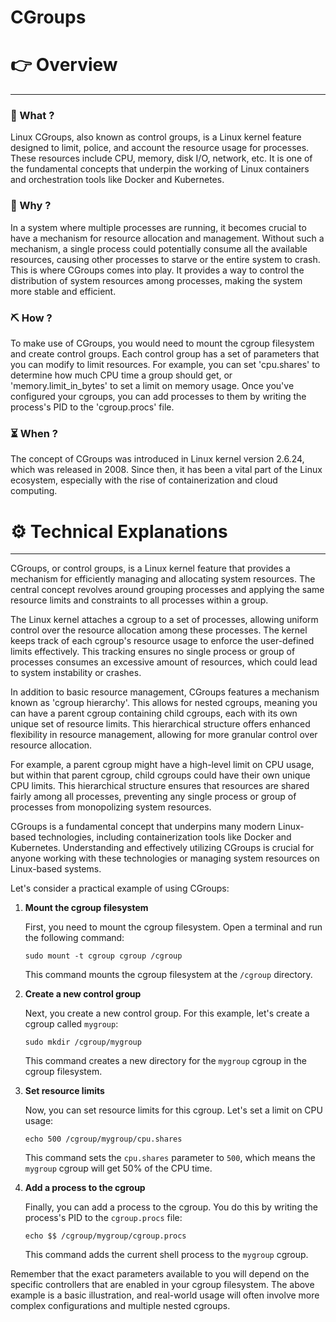 # CGroups


# 👉 Overview

---

### 👀 What ?

Linux CGroups, also known as control groups, is a Linux kernel feature designed to limit, police, and account the resource usage for processes. These resources include CPU, memory, disk I/O, network, etc. It is one of the fundamental concepts that underpin the working of Linux containers and orchestration tools like Docker and Kubernetes.


### 🧐 Why ?

In a system where multiple processes are running, it becomes crucial to have a mechanism for resource allocation and management. Without such a mechanism, a single process could potentially consume all the available resources, causing other processes to starve or the entire system to crash. This is where CGroups comes into play. It provides a way to control the distribution of system resources among processes, making the system more stable and efficient.


### ⛏️ How ?

To make use of CGroups, you would need to mount the cgroup filesystem and create control groups. Each control group has a set of parameters that you can modify to limit resources. For example, you can set 'cpu.shares' to determine how much CPU time a group should get, or 'memory.limit_in_bytes' to set a limit on memory usage. Once you've configured your cgroups, you can add processes to them by writing the process's PID to the 'cgroup.procs' file.


### ⏳ When ?

The concept of CGroups was introduced in Linux kernel version 2.6.24, which was released in 2008. Since then, it has been a vital part of the Linux ecosystem, especially with the rise of containerization and cloud computing.


# ⚙️ Technical Explanations

---

CGroups, or control groups, is a Linux kernel feature that provides a mechanism for efficiently managing and allocating system resources. The central concept revolves around grouping processes and applying the same resource limits and constraints to all processes within a group.

The Linux kernel attaches a cgroup to a set of processes, allowing uniform control over the resource allocation among these processes. The kernel keeps track of each cgroup's resource usage to enforce the user-defined limits effectively. This tracking ensures no single process or group of processes consumes an excessive amount of resources, which could lead to system instability or crashes.

In addition to basic resource management, CGroups features a mechanism known as 'cgroup hierarchy'. This allows for nested cgroups, meaning you can have a parent cgroup containing child cgroups, each with its own unique set of resource limits. This hierarchical structure offers enhanced flexibility in resource management, allowing for more granular control over resource allocation.

For example, a parent cgroup might have a high-level limit on CPU usage, but within that parent cgroup, child cgroups could have their own unique CPU limits. This hierarchical structure ensures that resources are shared fairly among all processes, preventing any single process or group of processes from monopolizing system resources.

CGroups is a fundamental concept that underpins many modern Linux-based technologies, including containerization tools like Docker and Kubernetes. Understanding and effectively utilizing CGroups is crucial for anyone working with these technologies or managing system resources on Linux-based systems.

Let's consider a practical example of using CGroups:

1. **Mount the cgroup filesystem**
    
    First, you need to mount the cgroup filesystem. Open a terminal and run the following command:
    
    ```
    sudo mount -t cgroup cgroup /cgroup
    
    ```
    
    This command mounts the cgroup filesystem at the `/cgroup` directory.
    
2. **Create a new control group**
    
    Next, you create a new control group. For this example, let's create a cgroup called `mygroup`:
    
    ```
    sudo mkdir /cgroup/mygroup
    
    ```
    
    This command creates a new directory for the `mygroup` cgroup in the cgroup filesystem.
    
3. **Set resource limits**
    
    Now, you can set resource limits for this cgroup. Let's set a limit on CPU usage:
    
    ```
    echo 500 /cgroup/mygroup/cpu.shares
    
    ```
    
    This command sets the `cpu.shares` parameter to `500`, which means the `mygroup` cgroup will get 50% of the CPU time.
    
4. **Add a process to the cgroup**
    
    Finally, you can add a process to the cgroup. You do this by writing the process's PID to the `cgroup.procs` file:
    
    ```
    echo $$ /cgroup/mygroup/cgroup.procs
    
    ```
    
    This command adds the current shell process to the `mygroup` cgroup.
    

Remember that the exact parameters available to you will depend on the specific controllers that are enabled in your cgroup filesystem. The above example is a basic illustration, and real-world usage will often involve more complex configurations and multiple nested cgroups.
